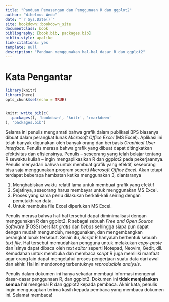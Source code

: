 ```yaml
---
title: "Panduan Pemasangan dan Penggunaan R dan ggplot2"
author: "Wihelmus Wedo"
date: "`r Sys.Date()`"
site: bookdown::bookdown_site
documentclass: book
bibliography: [book.bib, packages.bib]
biblio-style: apalike
link-citations: yes
template: null
description: "Panduan menggunakan hal-hal dasar R dan ggplot2"
---
```


# Kata Pengantar {-}

```r
library(knitr)
library(here)
opts_chunk$set(echo = TRUE)


knitr::write_bib(c(
  .packages(), 'bookdown', 'knitr', 'rmarkdown'
), 'packages.bib')

```

Selama ini penulis mengamati bahwa grafik dalam publikasi BPS biasanya dibuat dalam perangkat lunak *Microsoft Office Excel* (MS Excel).
Aplikasi ini telah banyak digunakan oleh banyak orang dan berbasis *Graphical User Interface*.
Penulis merasa bahwa grafik yang dibuat dapat ditingkatkan efektivitas dan efisiensinya.
Penulis -- seseorang yang telah belajar tentang R sewaktu kuliah -- ingin mengaplikasikan R dan ggplot2 pada pekerjaannya.
Penulis menyadari bahwa untuk membuat grafik yang efektif, seseorang bisa saja menggunakan program seperti *Microsoft Office Excel*. Akan tetapi terdapat beberapa hambatan ketika menggunakan 3, diantaranya

1. Menghabiskan waktu relatif lama untuk membuat grafik yang efektif
2. Sejatinya, seseorang harus membayar untuk menggunakan MS Excel.
3. Proses yang sama perlu dilakukan berkali-kali seiring dengan pemutakhiran data.
4. Untuk membuka file Excel diperlukan MS Excel.

Penulis merasa bahwa hal-hal tersebut dapat diminimalisasi dengan menggunakan R dan ggplot2.
R sebagai sebuah *Free and Open Source Software* (FOSS) bersifat *gratis* dan *bebas* sehingga siapa pun dapat dengan mudah mengunduh, menggunakan, dan mengembangkan perangkat lunak tersebut.
Selain itu, *Script* R hanyalah berbentuk sebuah *text file*.
Hal tersebut memudahkan pengguna untuk melakukan *copy-paste* dan isinya dapat dibaca oleh *text editor* seperti Notepad, Neovim, Gedit, dll.
Kemudahan untuk membuka dan membaca *script* R juga memiliki manfaat agar orang lain dapat mengetahui proses pengerjaan suatu data dari awal dan akhir.
Hal ini mendorong terbentuknya *reproducible analysis*.


Penulis dalam dokumen ini hanya sekadar membagi informasi mengenai dasar-dasar penggunaan R, dan ggplot2.
Dokumen ini **tidak menjelaskan semua** hal mengenai R dan ggplot2 kepada pembaca.
Akhir kata, penulis ingin mengucapkan terima kasih kepada pembaca yang membaca dokumen ini.
Selamat membaca!

